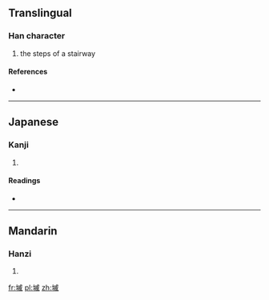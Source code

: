 ==Translingual==

===Han character===
{{Han char|rn=32|rad=土|as=11|sn=14|four=|canj=土戈竹火 (GIHF)}}

# the steps of a stairway

====References====
* {{Han ref|kx=0237.180|dkj=05410|dj=0475.240|hdz=10478.130|uh=5884|ud=22660}}

----

==Japanese==

===Kanji===
{{ja-kanji|grade=|rs=土11}}

# {{defn|Japanese|sort=土11}}

====Readings====
* {{ja-readings|on=[[そく]] (soku)|kun=[[きだ]] (kida)}}

----

==Mandarin==

===Hanzi===
{{cmn-hanzi|pin=[[qī]] ([[qi1]])|wg=ch'i<sup>1</sup>}}

# {{defn|Mandarin|sort=土11}}

[[fr:墄]]
[[pl:墄]]
[[zh:墄]]